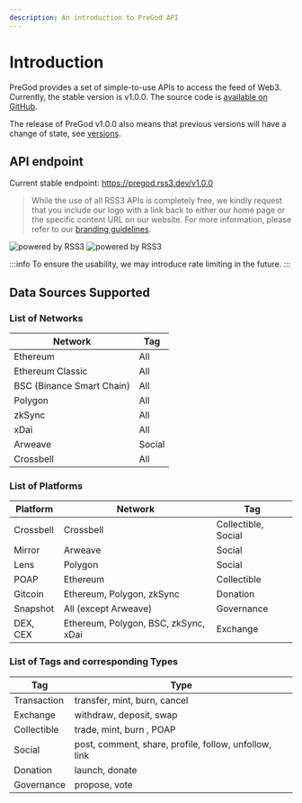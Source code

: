 ```yaml
---
description: An introduction to PreGod API
---
```



# Introduction

PreGod provides a set of simple-to-use APIs to access the feed of Web3. Currently, the stable version is v1.0.0. The source code is [available on GitHub](https://github.com/NaturalSelectionLabs/PreGod).

The release of PreGod v1.0.0 also means that previous versions will have a change of state, see [versions](/versions).

## API endpoint

Current stable endpoint: <https://pregod.rss3.dev/v1.0.0>

> While the use of all RSS3 APIs is completely free, we kindly request that you include our logo with a link back to either our home page or the specific content URL on our website. For more information, please refer to our [branding guidelines](/misc/branding).

![powered by RSS3](../img/poweredByRSS3.png)
![powered by RSS3](../img/poweredByRSS3Dark.png)

:::info
To ensure the usability, we may introduce rate limiting in the future.
:::

## Data Sources Supported

### List of Networks

| Network                   | Tag    |
| ------------------------- | ------ |
| Ethereum                  | All    |
| Ethereum Classic          | All    |
| BSC (Binance Smart Chain) | All    |
| Polygon                   | All    |
| zkSync                    | All    |
| xDai                      | All    |
| Arweave                   | Social |
| Crossbell                 | All    |

### List of Platforms

| Platform  | Network                              | Tag                 |
| --------- | ------------------------------------ | ------------------- |
| Crossbell | Crossbell                            | Collectible, Social |
| Mirror    | Arweave                              | Social              |
| Lens      | Polygon                              | Social              |
| POAP      | Ethereum                             | Collectible         |
| Gitcoin   | Ethereum, Polygon, zkSync            | Donation            |
| Snapshot  | All (except Arweave)                 | Governance          |
| DEX, CEX  | Ethereum, Polygon, BSC, zkSync, xDai | Exchange            |

### List of Tags and corresponding Types

| Tag         | Type                                                  |
| ----------- | ----------------------------------------------------- |
| Transaction | transfer, mint, burn, cancel                          |
| Exchange    | withdraw, deposit, swap                               |
| Collectible | trade, mint, burn , POAP                              |
| Social      | post, comment, share, profile, follow, unfollow, link |
| Donation    | launch, donate                                        |
| Governance  | propose, vote                                         |
